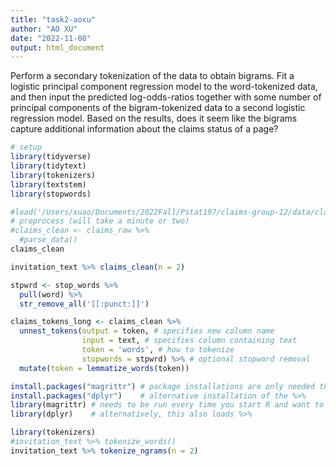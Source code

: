 ```yaml
---
title: "task2-aoxu"
author: "AO XU"
date: "2022-11-08"
output: html_document
---
```


Perform a secondary tokenization of the data to obtain bigrams. Fit a logistic principal component regression model to the word-tokenized data, and then input the predicted log-odds-ratios together with some number of principal components of the bigram-tokenized data to a second logistic regression model. Based on the results, does it seem like the bigrams capture additional information about the claims status of a page?

```r
# setup
library(tidyverse)
library(tidytext)
library(tokenizers)
library(textstem)
library(stopwords)
```

```r
#load('/Users/xuao/Documents/2022Fall/Pstat197/claims-group-12/data/claims-raw.RData')
# preprocess (will take a minute or two)
#claims_clean <- claims_raw %>%
  #parse_data()
claims_clean
```
```r
invitation_text %>% claims_clean(n = 2)
```


```r
stpwrd <- stop_words %>%
  pull(word) %>%
  str_remove_all('[[:punct:]]')

claims_tokens_long <- claims_clean %>%
  unnest_tokens(output = token, # specifies new column name
                input = text, # specifies column containing text
                token = 'words', # how to tokenize
                stopwords = stpwrd) %>% # optional stopword removal
  mutate(token = lemmatize_words(token)) 
```
```r
install.packages("magrittr") # package installations are only needed the first time you use it
install.packages("dplyr")    # alternative installation of the %>%
library(magrittr) # needs to be run every time you start R and want to use %>%
library(dplyr)    # alternatively, this also loads %>%
```

```r
library(tokenizers)
#invitation_text %>% tokenize_words()
invitation_text %>% tokenize_ngrams(n = 2)
```

